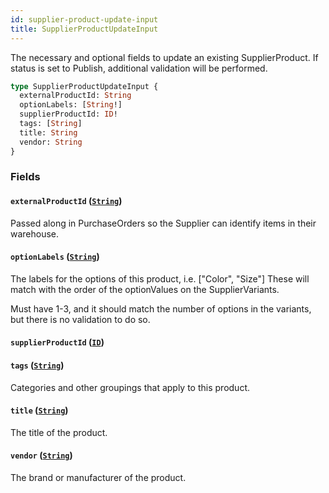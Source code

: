 ```yaml
---
id: supplier-product-update-input
title: SupplierProductUpdateInput
---
```


The necessary and optional fields to update an existing SupplierProduct.
If status is set to Publish, additional validation will be performed.

```graphql
type SupplierProductUpdateInput {
  externalProductId: String
  optionLabels: [String!]
  supplierProductId: ID!
  tags: [String]
  title: String
  vendor: String
}
```

### Fields

#### `externalProductId` ([`String`](/developers/supplier-apis/supply-api/graphql/reference/scalars/string))

Passed along in PurchaseOrders so the Supplier can identify items in their warehouse.

#### `optionLabels` ([`String`](/developers/supplier-apis/supply-api/graphql/reference/scalars/string))

The labels for the options of this product, i.e. ["Color", "Size"]
These will match with the order of the optionValues on the SupplierVariants.

Must have 1-3, and it should match the number of options in the variants, but there is no validation to do so.

#### `supplierProductId` ([`ID`](/developers/supplier-apis/supply-api/graphql/reference/scalars/id))

#### `tags` ([`String`](/developers/supplier-apis/supply-api/graphql/reference/scalars/string))

Categories and other groupings that apply to this product.

#### `title` ([`String`](/developers/supplier-apis/supply-api/graphql/reference/scalars/string))

The title of the product.

#### `vendor` ([`String`](/developers/supplier-apis/supply-api/graphql/reference/scalars/string))

The brand or manufacturer of the product.

